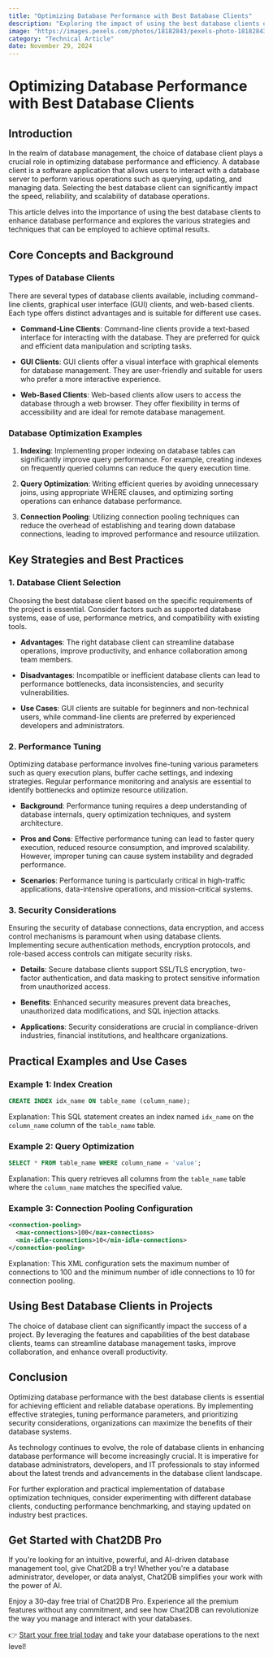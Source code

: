 ```yaml
---
title: "Optimizing Database Performance with Best Database Clients"
description: "Exploring the impact of using the best database clients on optimizing database performance and efficiency."
image: "https://images.pexels.com/photos/18182843/pexels-photo-18182843.jpeg?auto=compress&cs=tinysrgb&dpr=1&w=500"
category: "Technical Article"
date: November 29, 2024
---
```


# Optimizing Database Performance with Best Database Clients

## Introduction

In the realm of database management, the choice of database client plays a crucial role in optimizing database performance and efficiency. A database client is a software application that allows users to interact with a database server to perform various operations such as querying, updating, and managing data. Selecting the best database client can significantly impact the speed, reliability, and scalability of database operations.

This article delves into the importance of using the best database clients to enhance database performance and explores the various strategies and techniques that can be employed to achieve optimal results.

## Core Concepts and Background

### Types of Database Clients

There are several types of database clients available, including command-line clients, graphical user interface (GUI) clients, and web-based clients. Each type offers distinct advantages and is suitable for different use cases.

- **Command-Line Clients**: Command-line clients provide a text-based interface for interacting with the database. They are preferred for quick and efficient data manipulation and scripting tasks.

- **GUI Clients**: GUI clients offer a visual interface with graphical elements for database management. They are user-friendly and suitable for users who prefer a more interactive experience.

- **Web-Based Clients**: Web-based clients allow users to access the database through a web browser. They offer flexibility in terms of accessibility and are ideal for remote database management.

### Database Optimization Examples

1. **Indexing**: Implementing proper indexing on database tables can significantly improve query performance. For example, creating indexes on frequently queried columns can reduce the query execution time.

2. **Query Optimization**: Writing efficient queries by avoiding unnecessary joins, using appropriate WHERE clauses, and optimizing sorting operations can enhance database performance.

3. **Connection Pooling**: Utilizing connection pooling techniques can reduce the overhead of establishing and tearing down database connections, leading to improved performance and resource utilization.

## Key Strategies and Best Practices

### 1. Database Client Selection

Choosing the best database client based on the specific requirements of the project is essential. Consider factors such as supported database systems, ease of use, performance metrics, and compatibility with existing tools.

- **Advantages**: The right database client can streamline database operations, improve productivity, and enhance collaboration among team members.

- **Disadvantages**: Incompatible or inefficient database clients can lead to performance bottlenecks, data inconsistencies, and security vulnerabilities.

- **Use Cases**: GUI clients are suitable for beginners and non-technical users, while command-line clients are preferred by experienced developers and administrators.

### 2. Performance Tuning

Optimizing database performance involves fine-tuning various parameters such as query execution plans, buffer cache settings, and indexing strategies. Regular performance monitoring and analysis are essential to identify bottlenecks and optimize resource utilization.

- **Background**: Performance tuning requires a deep understanding of database internals, query optimization techniques, and system architecture.

- **Pros and Cons**: Effective performance tuning can lead to faster query execution, reduced resource consumption, and improved scalability. However, improper tuning can cause system instability and degraded performance.

- **Scenarios**: Performance tuning is particularly critical in high-traffic applications, data-intensive operations, and mission-critical systems.

### 3. Security Considerations

Ensuring the security of database connections, data encryption, and access control mechanisms is paramount when using database clients. Implementing secure authentication methods, encryption protocols, and role-based access controls can mitigate security risks.

- **Details**: Secure database clients support SSL/TLS encryption, two-factor authentication, and data masking to protect sensitive information from unauthorized access.

- **Benefits**: Enhanced security measures prevent data breaches, unauthorized data modifications, and SQL injection attacks.

- **Applications**: Security considerations are crucial in compliance-driven industries, financial institutions, and healthcare organizations.

## Practical Examples and Use Cases

### Example 1: Index Creation

```sql
CREATE INDEX idx_name ON table_name (column_name);
```

Explanation: This SQL statement creates an index named `idx_name` on the `column_name` column of the `table_name` table.

### Example 2: Query Optimization

```sql
SELECT * FROM table_name WHERE column_name = 'value';
```

Explanation: This query retrieves all columns from the `table_name` table where the `column_name` matches the specified value.

### Example 3: Connection Pooling Configuration

```xml
<connection-pooling>
  <max-connections>100</max-connections>
  <min-idle-connections>10</min-idle-connections>
</connection-pooling>
```

Explanation: This XML configuration sets the maximum number of connections to 100 and the minimum number of idle connections to 10 for connection pooling.

## Using Best Database Clients in Projects

The choice of database client can significantly impact the success of a project. By leveraging the features and capabilities of the best database clients, teams can streamline database management tasks, improve collaboration, and enhance overall productivity.

## Conclusion

Optimizing database performance with the best database clients is essential for achieving efficient and reliable database operations. By implementing effective strategies, tuning performance parameters, and prioritizing security considerations, organizations can maximize the benefits of their database systems.

As technology continues to evolve, the role of database clients in enhancing database performance will become increasingly crucial. It is imperative for database administrators, developers, and IT professionals to stay informed about the latest trends and advancements in the database client landscape.

For further exploration and practical implementation of database optimization techniques, consider experimenting with different database clients, conducting performance benchmarking, and staying updated on industry best practices.


## Get Started with Chat2DB Pro

If you're looking for an intuitive, powerful, and AI-driven database management tool, give Chat2DB a try! Whether you're a database administrator, developer, or data analyst, Chat2DB simplifies your work with the power of AI.

Enjoy a 30-day free trial of Chat2DB Pro. Experience all the premium features without any commitment, and see how Chat2DB can revolutionize the way you manage and interact with your databases.

👉 [Start your free trial today](https://chat2db.ai/pricing) and take your database operations to the next level!
